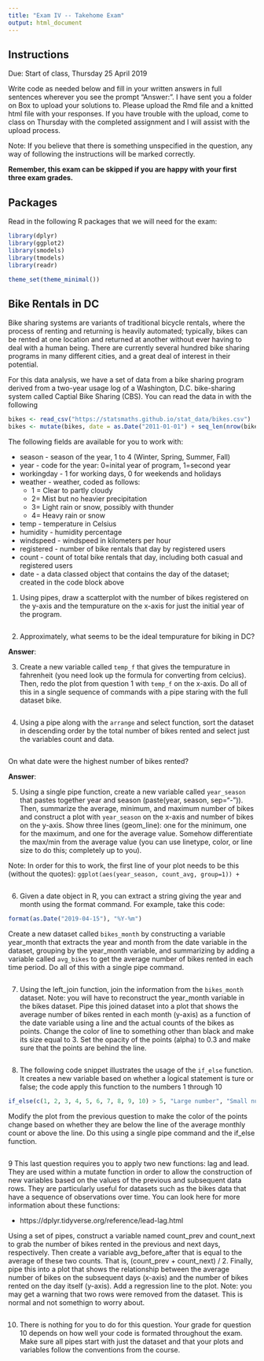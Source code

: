 ```yaml
---
title: "Exam IV -- Takehome Exam"
output: html_document
---
```


## Instructions

Due: Start of class, Thursday 25 April 2019

Write code as needed below and fill in your written answers in full
sentences wherever you see the prompt "Answer:". I have sent you a folder on
Box to upload your solutions to. Please upload the Rmd file and a knitted html
file with your responses. If you have trouble with the upload, come to class
on Thursday with the completed assignment and I will assist with the upload
process.

Note: If you believe that there is something unspecified in the question, any
way of following the instructions will be marked correctly.

**Remember, this exam can be skipped if you are happy with your first three
exam grades.**

## Packages

Read in the following R packages that we will need for the exam:

```r
library(dplyr)
library(ggplot2)
library(smodels)
library(tmodels)
library(readr)

theme_set(theme_minimal())
```

## Bike Rentals in DC

Bike sharing systems are variants of traditional bicycle rentals, where
the process of renting and returning is heavily automated; typically, bikes
can be rented at one location and returned at another without ever having
to deal with a human being. There are currently several hundred bike sharing
programs in many different cities, and a great deal of interest in their
potential.

For this data analysis, we have a set of data from a bike sharing program
derived from a two-year usage log of a Washington, D.C. bike-sharing system
called Captial Bike Sharing (CBS). You can read the data in with the following

```r
bikes <- read_csv("https://statsmaths.github.io/stat_data/bikes.csv")
bikes <- mutate(bikes, date = as.Date("2011-01-01") + seq_len(nrow(bikes)) - 1L)
```

The following fields are available for you to work with:

-  season       - season of the year, 1 to 4 (Winter, Spring, Summer, Fall)
-  year         - code for the year: 0=inital year of program, 1=second year
-  workingday   - 1 for working days, 0 for weekends and holidays
-  weather      - weather, coded as follows:
    - 1 = Clear to partly cloudy
    - 2= Mist but no heavier precipitation
    - 3= Light rain or snow, possibly with thunder
    - 4= Heavy rain or snow
-  temp         - temperature in Celsius
-  humidity     - humidity percentage
-  windspeed    - windspeed in kilometers per hour
-  registered   - number of bike rentals that day by registered users
-  count        - count of total bike rentals that day, including both casual
                  and registered users
-  date         - a data classed object that contains the day of the dataset;
                  created in the code block above

1. Using pipes, draw a scatterplot with the number of bikes registered
on the y-axis and the tempurature on the x-axis for just the initial year
of the program.

```r

```

2. Approximately, what seems to be the ideal tempurature for biking in DC?

**Answer**:

3. Create a new variable called `temp_f` that gives the tempurature in fahrenheit
(you need look up the formula for converting from celcius). Then, redo the plot from
question 1 with `temp_f` on the x-axis. Do all of this in a single sequence of commands
with a pipe staring with the full dataset bike.

```r

```

4. Using a pipe along with the `arrange` and select function, sort the
dataset in descending order by the total number of bikes rented and
select just the variables count and data.

```r

```

On what date were the highest number of bikes rented?

**Answer**:

5. Using a single pipe function, create a new variable called
`year_season` that pastes together year and season (paste(year, season, sep="-")).
Then, summarize the average, minimum, and maximum number of bikes
and construct a plot with `year_season` on the x-axis and number
of bikes on the y-axis. Show three lines (geom_line): one for the
minimum, one for the maximum, and one for the average value.
Somehow differentiate the max/min from the average value (you can use
linetype, color, or line size to do this; completely up to you).

Note: In order for this to work, the first line of your plot needs to
be this (without the quotes): `ggplot(aes(year_season, count_avg, group=1)) +`

```r

```

6. Given a date object in R, you can extract a string giving the year and month using
the format command. For example, take this code:

```r
format(as.Date("2019-04-15"), "%Y-%m")
```

Create a new dataset called `bikes_month` by constructing a variable year_month that
extracts the year and month from the date variable in the dataset, grouping by the
year_month variable, and summarizing by adding a variable called `avg_bikes` to get
the average number of bikes rented in each time period. Do all of this with a single
pipe command.

```r

```

7. Using the left_join function, join the information from the `bikes_month` dataset.
Note: you will have to reconstruct the year_month variable in the bikes dataset. Pipe
this joined dataset into a plot that shows the average number of bikes rented in each
month (y-axis) as a function of the date variable using a line and the actual counts
of the bikes as points. Change the color of line to something other than black and make
its size equal to 3. Set the opacity of the points (alpha) to 0.3 and make sure that the
points are behind the line.

```r

```

8. The following code snippet illustrates the usage of the `if_else` function. It creates
a new variable based on whether a logical statement is ture or false; the code apply this
function to the numbers 1 through 10

```r
if_else(c(1, 2, 3, 4, 5, 6, 7, 8, 9, 10) > 5, "Large number", "Small number")
```

Modify the plot from the previous question to make the color of the points change based on
whether they are below the line of the average monthly count or above the line. Do this using
a single pipe command and the if_else function.

```r

```

9 This last question requires you to apply two new functions: lag
and lead. They are used within a mutate function in order to allow the construction
of new variables based on the values of the previous and subsequent data rows. They
are particularly useful for datasets such as the bikes data that have a sequence of
observations over time. You can look here for more information about these functions:

- https://dplyr.tidyverse.org/reference/lead-lag.html

Using a set of pipes, construct a variable named count_prev and count_next to grab
the number of bikes rented in the previous and next days, respectively. Then create
a variable avg_before_after that is equal to the average of these two counts. That
is, (count_prev + count_next) / 2. Finally, pipe this into a plot that shows the
relationship between the average number of bikes on the subsequent days (x-axis) and
the number of bikes rented on the day itself (y-axis). Add a regression line to the
plot. Note: you may get a warning that two rows were removed from the dataset. This
is normal and not somethign to worry about.

```r

```

10. There is nothing for you to do for this question. Your grade for question 10 depends
on how well your code is formated throughout the exam. Make sure all pipes start with just
the dataset and that your plots and variables follow the conventions from the course.




